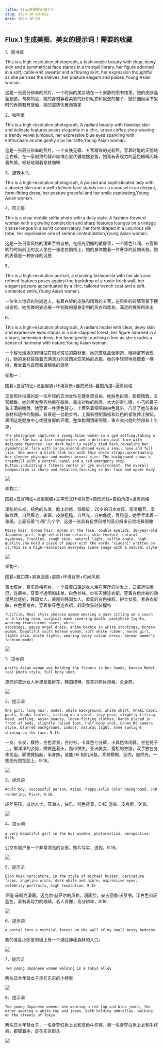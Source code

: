 ```yaml
---
title: Flux美图提示词大全
slug: 2024-10-09-002
date: 2024-10-09
---
```


## Flux.1 生成美图、美女的提示词！需要的收藏


1、图书馆

This is a high-resolution photograph, a fashionable beauty with clear, dewy skin and a symmetrical face stands in a tranquil library, her figure adorned in a soft, cable-knit sweater and a flowing skirt, her expression thoughtful as she peruses the shelves, her posture elegant and poised,Young Asian woman.

这是一张高分辨率的照片，一个时尚的美女站在一个安静的图书馆里，她的皮肤晶莹剔透，匀称的脸，她的身材穿着柔软的针织毛衣和飘逸的裙子，她仔细阅读书架时的表情若有感触，她的姿势优雅而镇定

2、咖啡馆

This is a high-resolution photograph,  A radiant beauty with flawless skin and delicate features poses elegantly in a chic, urban coffee shop wearing a trendy velvet jumpsuit, her expressive blue eyes sparkling with enthusiasm as she gently sips her latte,Young Asian woman.

这是一张高分辨率的照片，一个皮肤无暇、五官精致的光彩照，穿着时髦的天鹅绒连衣裤，在一家别致的城市咖啡店里优雅地摆姿势，她富有表现力的蓝色眼睛闪烁着热情，轻轻地喝着拿铁咖啡

3、旋转木马

This is a high-resolution photograph, A poised and sophisticated lady with alabaster skin and a well-defined face stands near a carousel in an elegant, form-fitting dress, her posture graceful and her smile captivating,Young Asian woman.


4、阳光房

This is a clear mobile selfie photo with a daily style.   A fashion-forward woman with a glowing complexion and sharp features lounges on a vintage chaise longue in a sunlit conservatory, her form draped in a luxurious silk robe, her expression one of serene contemplation,Young Asian woman.

这是一张日常风格的清晰手机自拍。在阳光明媚的暖房里，一个面色红润、五官鲜明的时尚前卫的女人坐在一张老式躺椅上，她的身体披着一件奢华的丝绸长袍，她的表情是一种安详的沉思

5、

This is a high-resolution portrait,  a stunning fashionista with fair  skin and refined features poses against the backdrop of a rustic brick wall, her elegant posture accentuated by a chic, tailored trench coat and a soft, contented smile,Young Asian woman.

一位令人惊叹的时尚达人，有着白皙的皮肤和精致的五官，在质朴的砖墙背景下摆出姿势，她优雅的姿态被一件别致的量身定制的风衣和柔和、满足的微笑所突出

6、

This is a high-resolution photograph, A radiant model with clear, dewy skin and expressive eyes stands in a sun-dappled forest, her figure adorned in a vibrant, bohemian dress, her hand gently touching a tree as she exudes a sense of harmony with nature,Young Asian woman.

一个容光焕发的模特站在阳光斑驳的森林里，她的皮肤晶莹剔透，眼神富有表现力，她的身材装饰着充满活力的波西米亚风格的衣服，她的手轻轻地抚摸着一棵树，散发着与自然和谐相处的感觉


架构一：

国籍+五官特征+发型服装+环境背景+自然光线+自拍角度+逼真风格

这张照片拍摄的是一位年轻的亚洲女性在健身房自拍。她肤色白皙，脸蛋精致，五官精致。她的黑发整齐地束在脑后，露出对称的脸庞，大大的杏仁眼，小巧的鼻子和丰满的嘴唇。她穿着一件黑色背心，上面系着细细的白色肩带，凸显了她苗条的身材和适中的胸部。背景是一台跑步机，上面有控制面板和红色的紧急停止按钮，表明这是健身中心或健身房的环境。整体构图清晰细致，重点突出她的脸部和上半身，

```
The photograph captures a young Asian woman in a gym setting,taking a selfie. She has a fair complexion and a delicate,oval face with delicate features. Her dark hair is neatly tied back,revealing her symmetrical face with large,almond-shaped eyes,a small nose,and full lips. She wears a black tank top with thin white straps,accentuating her slender physique and modest breast size. The background shows a treadmill with a control panel and a red emergency stop button,indicating a fitness center or gym environment. The overall composition is sharp and detailed,focusing on her face and upper body,
```

![](https://cdn.jsdelivr.net/gh/wangwenjie1314/PicCDN/2024-10-9/1728464529394-image%20(3).webp)


架构二：

国籍+五官特征+发型服装+文字形式环境背景+自然光线+自拍角度+逼真风格

凌乱的头发，棕色的头发，脸上的痣，双眼皮，20岁的日本女孩，高清细节，皮肤纹理，自然眉毛，雀斑，皮肤粗糙，自然光，自拍角度，高质量，她手里拿着一张纸，上面写着“小智”几个字，这是一张具有自然风格的高分辨率日常场景图像

```
Messy hair, brown hair, moles on the face, double eyelids, 20-year-old Japanese girl, high-definition details, skin texture, natural eyebrows, freckles, rough skin, natural light, selfie angle, high-quality,she held a piece of paper with the words "xiaozhi" written on it,This is a high-resolution everyday scene image with a natural style
```

![](https://cdn.jsdelivr.net/gh/wangwenjie1314/PicCDN/2024-10-9/1728464508240-image%20(2).webp)




架构三:

国籍+戴口罩+紧身服装+姿势+环境背景+时尚风格

富士胶片，​​真实风格照片，一个戴着口罩的女人坐在客厅的沙发上，口罩遮住嘴巴，连裤袜，穿着半透明的床单，白色丝袜，纱布天使连衣裙，穿着白色丝袜的动漫芭比娃娃，韩国女人，美丽的韩国女人，柔软的白色橡胶，护士女孩，紧身衣皮肤，白色紧身衣，穿着象牙色连衣裙，韩国女装时装模特

```
fujifilm, Real style photosa woman wearing a mask sitting on a couch in a living room, surgical mask covering mouth, pantyhose tights, wearing translucent sheet, white
stockings, gauze angel dress, anime barbie in white stockings, korean woman, beautiful south korean woman, soft white rubber, nurse girl, tights skin, white tights, wearing ivory colour dress, korean women's fashion model
```


![](https://cdn.jsdelivr.net/gh/wangwenjie1314/PicCDN/2024-10-9/1728464541315-ComfyUI_00010_.png)



1、提示词

```
pretty Asian woman was holding the flowers in her hands, Korean Model, real photo style, full body shot.
```

漂亮的亚洲女人手里拿着鲜花，韩国模特，真实的照片风格，全身照。

![](https://cdn.jsdelivr.net/gh/wangwenjie1314/PicCDN/2024-10-9/1728464075736-image.png)


2、提示词

```
One girl, long hair, model, white background, white shirt, khaki Capri pants, khaki loafers, sitting on a stool, lazy pose, slightly tilting head, smiling, Asian beauty, loose-fitting clothes, hands placed in front of body, slightly raised foot, half-body shot, Canon R5 camera style, blurred background, indoor, natural light, some sunlight shining on the face，9:16.
```

一女，长发，模特，白色背景，白衬衫，卡其色七分裤，卡其色休闲鞋，坐在凳子上，懒洋洋的姿势，微微歪着头，面带微笑，亚洲美女，宽松的衣服，双手放在身体前面，脚微微抬起，半身照，佳能 R5 相机风格，背景模糊，室内，自然光，一些阳光照在脸上，9:16。

![](https://cdn.jsdelivr.net/gh/wangwenjie1314/PicCDN/2024-10-9/1728464114784-image.png)


3、提示词
```
Adult boy, successful person, Asian, happy,solid color background, C4D rendering, Pixar，9:16.
```

成年男孩，成功人士，亚洲人，快乐，纯色背景，C4D 渲染，皮克斯，9:16。

![](https://cdn.jsdelivr.net/gh/wangwenjie1314/PicCDN/2024-10-9/1728464186541-image.png)


4、提示词

```
a very beautiful girl in the bus window, photorealism, perspective，9:16.
```

公交车窗户里一个非常漂亮的女孩，照片写实，透视，9:16。


![](https://cdn.jsdelivr.net/gh/wangwenjie1314/PicCDN/2024-10-9/1728464234172-image.png)


5、提示词

```
Elon Musk caricature, in the style of michael hussar, caricature faces, angelina wrona, dark white and azure, expressive eyes, celebrity-portraits, high resolution，9:16
```

伊隆·马斯克漫画，迈克尔·赫萨尔的风格，漫画脸，安吉丽娜·沃罗纳，深白色和天蓝色，富有表现力的眼睛，名人肖像，高分辨率，9:16

![](https://cdn.jsdelivr.net/gh/wangwenjie1314/PicCDN/2024-10-9/1728464249568-image.png)


6、提示词

```
a portal into a mythical forest on the wall of my small messy bedroom.
```

我的凌乱小卧室的墙上有一个通往神秘森林的入口。

![](https://cdn.jsdelivr.net/gh/wangwenjie1314/PicCDN/2024-10-9/1728464262640-image.png)


7、提示词

```
Two young Japanese women walking in a Tokyo alley
```

两名日本年轻女子走在东京的小巷里


![](https://cdn.jsdelivr.net/gh/wangwenjie1314/PicCDN/2024-10-9/1728464276316-image.png)

8、提示词

```
Two young Japanese women, one wearing a red top and blue jeans, the other wearing a white top and jeans, both holding umbrellas, walking on the streets of Tokyo
```

两名日本年轻女子，一名身穿红色上衣和蓝色牛仔裤，另一名身穿白色上衣和牛仔裤，都撑着伞，走在东京街头


![](https://cdn.jsdelivr.net/gh/wangwenjie1314/PicCDN/2024-10-9/1728464289961-image.png)

